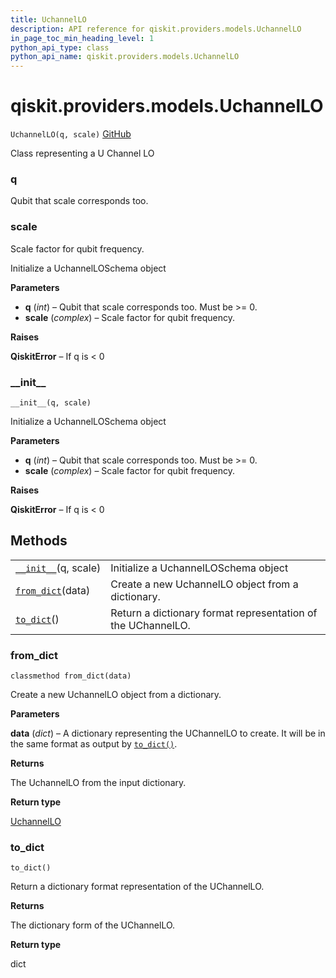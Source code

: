 ```yaml
---
title: UchannelLO
description: API reference for qiskit.providers.models.UchannelLO
in_page_toc_min_heading_level: 1
python_api_type: class
python_api_name: qiskit.providers.models.UchannelLO
---
```


# qiskit.providers.models.UchannelLO

<span id="qiskit.providers.models.UchannelLO" />

`UchannelLO(q, scale)` [GitHub](https://github.com/qiskit/qiskit/tree/stable/0.17/qiskit/providers/models/backendconfiguration.py "view source code")

Class representing a U Channel LO

<span id="qiskit.providers.models.UchannelLO.q" />

### q

Qubit that scale corresponds too.

<span id="qiskit.providers.models.UchannelLO.scale" />

### scale

Scale factor for qubit frequency.

Initialize a UchannelLOSchema object

**Parameters**

*   **q** (*int*) – Qubit that scale corresponds too. Must be >= 0.
*   **scale** (*complex*) – Scale factor for qubit frequency.

**Raises**

**QiskitError** – If q is \< 0

### \_\_init\_\_

<span id="qiskit.providers.models.UchannelLO.__init__" />

`__init__(q, scale)`

Initialize a UchannelLOSchema object

**Parameters**

*   **q** (*int*) – Qubit that scale corresponds too. Must be >= 0.
*   **scale** (*complex*) – Scale factor for qubit frequency.

**Raises**

**QiskitError** – If q is \< 0

## Methods

|                                                                                                                    |                                                              |
| ------------------------------------------------------------------------------------------------------------------ | ------------------------------------------------------------ |
| [`__init__`](#qiskit.providers.models.UchannelLO.__init__ "qiskit.providers.models.UchannelLO.__init__")(q, scale) | Initialize a UchannelLOSchema object                         |
| [`from_dict`](#qiskit.providers.models.UchannelLO.from_dict "qiskit.providers.models.UchannelLO.from_dict")(data)  | Create a new UchannelLO object from a dictionary.            |
| [`to_dict`](#qiskit.providers.models.UchannelLO.to_dict "qiskit.providers.models.UchannelLO.to_dict")()            | Return a dictionary format representation of the UChannelLO. |

### from\_dict

<span id="qiskit.providers.models.UchannelLO.from_dict" />

`classmethod from_dict(data)`

Create a new UchannelLO object from a dictionary.

**Parameters**

**data** (*dict*) – A dictionary representing the UChannelLO to create. It will be in the same format as output by [`to_dict()`](#qiskit.providers.models.UchannelLO.to_dict "qiskit.providers.models.UchannelLO.to_dict").

**Returns**

The UchannelLO from the input dictionary.

**Return type**

[UchannelLO](#qiskit.providers.models.UchannelLO "qiskit.providers.models.UchannelLO")

### to\_dict

<span id="qiskit.providers.models.UchannelLO.to_dict" />

`to_dict()`

Return a dictionary format representation of the UChannelLO.

**Returns**

The dictionary form of the UChannelLO.

**Return type**

dict

